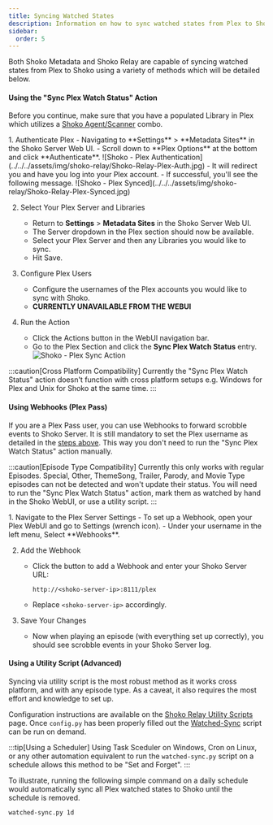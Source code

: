 ```yaml
---
title: Syncing Watched States
description: Information on how to sync watched states from Plex to Shoko.
sidebar:
  order: 5
---
```


Both Shoko Metadata and Shoko Relay are capable of syncing watched states from Plex to Shoko using a variety of methods which will be detailed below.

#### Using the "Sync Plex Watch Status" Action

Before you continue, make sure that you have a populated Library in Plex which utilizes a [Shoko Agent/Scanner](../installing-agents-scanners) combo.

<Steps>
1. Authenticate Plex
    - Navigating to **Settings** > **Metadata Sites** in the Shoko Server Web UI. 
    - Scroll down to **Plex Options** at the bottom and click **Authenticate**.
    ![Shoko - Plex Authentication](../../../assets/img/shoko-relay/Shoko-Relay-Plex-Auth.jpg)
    - It will redirect you and have you log into your Plex account.
    - If successful, you'll see the following message.
    ![Shoko - Plex Synced](../../../assets/img/shoko-relay/Shoko-Relay-Plex-Synced.jpg)

2. Select Your Plex Server and Libraries
    - Return to **Settings** > **Metadata Sites** in the Shoko Server Web UI.
    - The Server dropdown in the Plex section should now be available.
    - Select your Plex Server and then any Libraries you would like to sync.
    - Hit Save.

3. Configure Plex Users
    - Configure the usernames of the Plex accounts you would like to sync with Shoko.
    - **CURRENTLY UNAVAILABLE FROM THE WEBUI**

4. Run the Action
    - Click the Actions button in the WebUI navigation bar.
    - Go to the Plex Section and click the **Sync Plex Watch Status** entry.
      ![Shoko - Plex Sync Action](../../../assets/img/shoko-relay/Shoko-Relay-Plex-Sync-Action.jpg)
</Steps>

:::caution[Cross Platform Compatibility]
Currently the "Sync Plex Watch Status" action doesn't function with cross platform setups e.g. Windows for Plex and Unix for Shoko at the same time.
:::

#### Using Webhooks (Plex Pass)

If you are a Plex Pass user, you can use Webhooks to forward scrobble events to Shoko Server. It is still mandatory to set the Plex username as detailed in the [steps above](#using-the-sync-plex-watch-status-action). This way you don't need to run the "Sync Plex Watch Status" action manually.

:::caution[Episode Type Compatibility]
Currently this only works with regular Episodes. Special, Other, ThemeSong, Trailer, Parody, and Movie Type episodes can not be detected and won't update their status.
You will need to run the "Sync Plex Watch Status" action, mark them as watched by hand in the Shoko WebUI, or use a utility script.
:::

<Steps>
1. Navigate to the Plex Server Settings
    - To set up a Webhook, open your Plex WebUI and go to Settings (wrench icon).
    - Under your username in the left menu, Select **Webhooks**.

2. Add the Webhook
    - Click the button to add a Webhook and enter your Shoko Server URL:
      ```
      http://<shoko-server-ip>:8111/plex
      ```
    - Replace `<shoko-server-ip>` accordingly.

3. Save Your Changes
    - Now when playing an episode (with everything set up correctly), you should see scrobble events in your Shoko Server log.
</Steps>

#### Using a Utility Script (Advanced)

Syncing via utility script is the most robust method as it works cross platform, and with any episode type. As a caveat, it also requires the most effort and knowledge to set up.

Configuration instructions are available on the [Shoko Relay Utility Scripts](../shoko-relay-utility-scripts) page. Once `config.py` has been properly filled out the [Watched-Sync](../shoko-relay-utility-scripts/#watched-sync) script can be run on demand.

:::tip[Using a Scheduler]
Using Task Sceduler on Windows, Cron on Linux, or any other automation equivalent to run the `watched-sync.py` script on a schedule allows this method to be "Set and Forget".
:::

To illustrate, running the following simple command on a daily schedule would automatically sync all Plex watched states to Shoko until the schedule is removed.

```sh
watched-sync.py 1d
```

